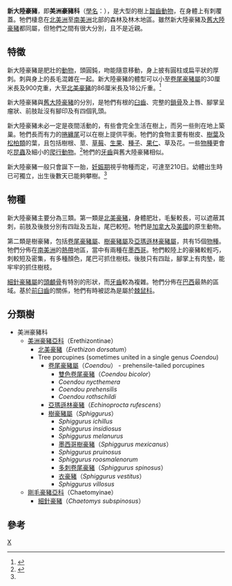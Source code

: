 {{更新|time=2019-09-12T07:17:08+00:00}}
{{Expand language|en|time=2019-09-12T07:17:08+00:00}}
{{NoteTA|G1=Unit}}
{{Automatic taxobox
| taxon = Erethizontidae
| fossil_range = 晚[[漸新世|漸新世]] - 現今
| image = Porcupine NPS11952.jpg
| image_caption = [[北美豪豬|北美豪豬]]
| authority = [[夏尔·吕西安·波拿巴|Bonaparte]], 1845
| subdivision_ranks = [[屬|屬]]
| subdivision = 
* [[美洲豪豬屬|美洲豪豬屬]]（{{Lang|la|''Erethizon''}}）
* [[卷尾豪豬屬|卷尾豪豬屬]]（{{Lang|la|''Coendou''}}）
* [[樹豪豬屬|樹豪豬屬]]（{{Lang|la|''Sphiggurus''}}）
* [[亞馬遜林豪豬屬|亞馬遜林豪豬屬]]（{{Lang|la|''Echinoprocta''}}）
* [[細針豪豬屬|細針豪豬屬]]（{{Lang|la|''Chaetomys''}}）
}}

'''新大陸豪豬'''，即'''美洲豪豬科'''（[[學名|學名]]：{{Lang|la|'''Erethizontidae'''}}），是大型的樹上[[齧齒目|齧齒動物]]，在身體上有刺覆蓋。牠們棲息在[[北美洲|北美洲]]至[[南美洲|南美洲]]北部的森林及林木地區。雖然新大陸豪豬及[[舊大陸豪豬|舊大陸豪豬]]都同屬{{Link-en|豪豬下目|Hystricognathi}}，但牠們之間有很大分別，且不是近親。

==特徵==
新大陸豪豬是肥壯的[[動物|動物]]，頭圓鈍，吻能隨意移動，身上披有圓柱或扁平狀的厚刺。刺與身上的長毛混雜在一起。新大陸豪豬的體型可以小至[[卷尾豪豬屬|卷尾豪豬屬]]的30厘米長及900克重，大至[[北美豪豬|北美豪豬]]的86厘米長及18公斤重。<ref name=EoM>{{cite book en|editor=Macdonald, D.|author=Woods, Charles|year=1984|title=The Encyclopedia of Mammals|url=https://archive.org/details/encyclopediaofma00mals_0|publisher=Facts on File|location=New York|pages=[https://archive.org/details/encyclopediaofma00mals_0/page/686 686]-689|isbn=0-87196-871-1}}</ref>

新大陸豪豬與[[舊大陸豪豬|舊大陸豪豬]]的分別，是牠們有根的[[臼齒|臼齒]]、完整的[[鎖骨|鎖骨]]及上唇、腳掌呈瘤狀、前肢趾沒有腳印及有四個乳頭。

新大陸豪豬未必一定是夜間活動的，有些會完全生活在樹上，而另一些則在地上築巢。牠們長而有力的[[捲纏尾|捲纏尾]]可以在樹上提供平衡。牠們的食物主要有樹皮、[[樹葉|樹葉]]及[[松柏類|松柏類]]的葉，且包括樹根、莖、[[草莓|草莓]]、[[生果|生果]]、[[種子|種子]]、[[果仁|果仁]]、草及花。一些[[物種|物種]]更會吃[[昆蟲|昆蟲]]及細小的[[爬行動物|爬行動物]]。<ref>{{cite book en|last=Macdonald (Ed)|first = Professor David W.|title= The Encyclopedia of Mammals|publisher=Oxford University Press|date=2006|location=|isbn = 0-19-920608-2}}</ref>牠們的[[牙齒|牙齒]]與舊大陸豪豬相似。

新大陸豪豬一般只會誕下一胎，[[妊娠期|妊娠期]]視乎物種而定，可達至210日。幼體出生時已可獨立，出生後數天已能夠攀樹。<ref name=EoM/>

==物種==
新大陸豪豬主要分為三類。第一類是[[北美豪豬|北美豪豬]]，身體肥壯，毛髮較長，可以遮蔽其刺，前肢及後肢分別有四趾及五趾，尾巴較短。牠們是[[加拿大|加拿大]]及[[美國|美國]]的原生動物。

第二類是樹豪豬，包括[[卷尾豪豬屬|卷尾豪豬屬]]、[[樹豪豬屬|樹豪豬屬]]及[[亞瑪遜林豪豬屬|亞瑪遜林豪豬屬]]，共有15個[[物種|物種]]。牠們分佈在[[南美洲|南美洲]]的[[熱帶|熱帶]]地區，當中有兩種在[[墨西哥|墨西哥]]。牠們較陸上的豪豬較輕巧，刺較短及密集，有多種顏色，尾巴可抓住樹枝。後肢只有四趾，腳掌上有肉墊，能牢牢的抓住樹枝。

[[細針豪豬屬|細針豪豬屬]]的[[頭顱骨|頭顱骨]]有特別的形狀，而[[牙齒|牙齒]]較為複雜。牠們分佈在[[巴西|巴西]]最熱的區域。基於[[前臼齒|前臼齒]]的關係，牠們有時被認為是屬於[[棘鼠科|棘鼠科]]。

==分類樹==
* 美洲豪豬科
** [[美洲豪豬亞科|美洲豪豬亞科]]（Erethizontinae）
*** [[北美豪豬|北美豪豬]]（''Erethizon dorsatum''）
***Tree porcupines (sometimes united in a single genus ''Coendou'')
**** [[卷尾豪豬屬|卷尾豪豬屬]]（''Coendou''） - prehensile-tailed porcupines
***** [[雙色卷尾豪豬|雙色卷尾豪豬]]（''Coendou bicolor''）
***** ''Coendou nycthemera''
***** ''Coendou prehensilis''
***** ''Coendou rothschildi''
**** [[亞瑪遜林豪豬|亞瑪遜林豪豬]]（''Echinoprocta rufescens''）
**** [[樹豪豬屬|樹豪豬屬]]（''Sphiggurus''）
***** ''Sphiggurus ichillus''
***** ''Sphiggurus insidiosus''
***** ''Sphiggurus melanurus''
***** [[墨西哥樹豪豬|墨西哥樹豪豬]]（''Sphiggurus mexicanus''）
***** ''Sphiggurus pruinosus''
***** ''Sphiggurus roosmalenorum''
***** [[多刺卷尾豪豬|多刺卷尾豪豬]]（''Sphiggurus spinosus''）
***** [[衣豪豬|衣豪豬]]（''Sphiggurus vestitus''）
***** ''Sphiggurus villosus''
** [[剛毛豪豬亞科|剛毛豪豬亞科]]（Chaetomyinae）
*** [[細針豪豬|細針豪豬]]（''Chaetomys subspinosus''）

==參考==
{{reflist}}
{{Taxonbar|from=Q811633}}
{{Commons category|Erethizontidae}}
{{Wikispecies|Erethizontidae}}
[[Category:美洲豪豬科|X]]